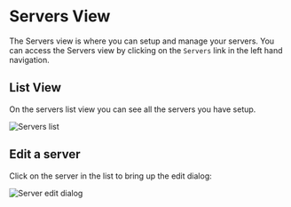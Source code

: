# Servers View

The Servers view is where you can setup and manage your servers. You can access the Servers view by clicking on the `Servers` link in the left hand navigation.

## List View

On the servers list view you can see all the servers you have setup.

![Servers list](/img/ottodeploy/servers-list.png)

## Edit a server

Click on the server in the list to bring up the edit dialog:

![Server edit dialog](/img/ottodeploy/servers-edit.png)
